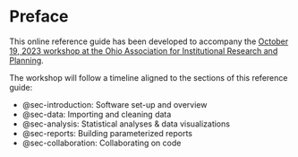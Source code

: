 # Preface {.unnumbered}

This online reference guide has been developed to accompany the [October 19, 2023 workshop at the Ohio Association for Institutional Research and Planning](https://oairp.org/event-5382943).

The workshop will follow a timeline aligned to the sections of this reference guide:

- @sec-introduction: Software set-up and overview
- @sec-data: Importing and cleaning data
- @sec-analysis: Statistical analyses & data visualizations
- @sec-reports: Building parameterized reports
- @sec-collaboration: Collaborating on code